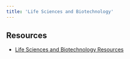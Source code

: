 ```yaml
---
title: 'Life Sciences and Biotechnology'
---
```


## Resources

- [Life Sciences and Biotechnology Resources](https://github.com/Labellerr/Hands-On-Learning-in-Computer-Vision/tree/main/Life%20Sciences%20and%20Biotechnology)
